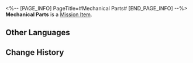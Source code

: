 <%-- [PAGE_INFO]
PageTitle=#Mechanical Parts#
[END_PAGE_INFO] --%>
{{Item Infobox
|id          = 140119
|image       = Item Mechanical Parts.png{{subst:void|<!--$UPLOAD:<<SpriteOutput/ItemFigures/140119.png>-<Item Mechanical Parts.png>-<Item Icons>>-->}}
|type        = Mission Item
|invCategory = Missions
|rarity      = 3
|effect      = 
|description = Common mechanical parts used everywhere.
}}
{{Description|''"The prospectors say this is the specialty of corners and gaps. It kinda makes sense..."''}}
'''Mechanical Parts''' is a [[Mission Item]].

==Other Languages==
{{Other Languages
|en   = Mechanical Parts
|zhs  = 机械零件
|zht  = 機械零件
|ja   = 機械のパーツ
|ko   = 기계 부속품
|es   = Componentes mecánicos
|fr   = Pièces mécaniques
|ru   = Механическая деталь
|th   = ชิ้นส่วนเครื่องจักร
|vi   = Linh Kiện Máy Móc
|de   = Mechanische Teile
|id   = Suku Cadang Mekanik
|pt   = Peças Mecânicas
}}

==Change History==
{{Change History|1.0}}